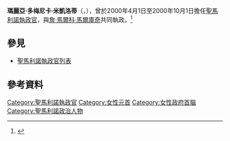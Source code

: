 '''瑪麗亞·多梅尼卡·米凱洛蒂'''（{{lang-it|Maria Domenica Michelotti}}，{{bd|1952年|10月8日}}），曾於2000年4月1日至2000年10月1日擔任[[聖馬利諾執政官|聖馬利諾執政官]]，與[[詹·馬爾科·馬爾庫奇|詹·馬爾科·馬爾庫奇]]共同執政。<ref>{{cite book|last=Wright|first=John|title=The New York Times Almanac 2002|year=2001|publisher=Penguin Books|location=New York|isbn=1579583482|page=653}}</ref>

== 參見 ==
* [[聖馬利諾執政官列表|聖馬利諾執政官列表]]

== 參考資料 ==
{{reflist}}

{{DEFAULTSORT:Michelotti, Maria Domenica}}
[[Category:聖馬利諾執政官|Category:聖馬利諾執政官]]
[[Category:女性元首|Category:女性元首]]
[[Category:女性政府首腦|Category:女性政府首腦]]
[[Category:聖馬利諾政治人物|Category:聖馬利諾政治人物]]
{{SanMarino-politician-stub}}